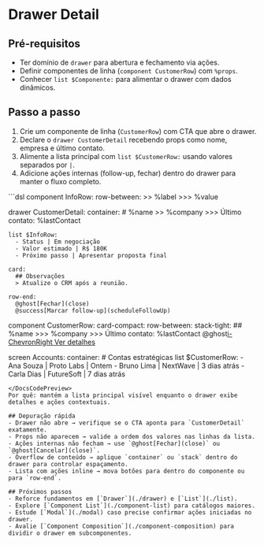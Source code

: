 # Drawer Detail
## Pré-requisitos
- Ter domínio de `drawer` para abertura e fechamento via ações.
- Definir componentes de linha (`component CustomerRow`) com `%props`.
- Conhecer `list $Componente:` para alimentar o drawer com dados dinâmicos.

## Passo a passo
1. Crie um componente de linha (`CustomerRow`) com CTA que abre o drawer.
2. Declare o `drawer CustomerDetail` recebendo props como nome, empresa e último contato.
3. Alimente a lista principal com `list $CustomerRow:` usando valores separados por `|`.
4. Adicione ações internas (follow-up, fechar) dentro do drawer para manter o fluxo completo.

<DocsCodePreview title="Fluxo completo de lista + drawer de detalhes">
```dsl
component InfoRow:
  row-between:
    >> %label
    >>> %value

drawer CustomerDetail:
  container:
    # %name
    >> %company
    >>> Último contato: %lastContact

    list $InfoRow:
      - Status | Em negociação
      - Valor estimado | R$ 180K
      - Próximo passo | Apresentar proposta final

    card:
      ## Observações
      > Atualize o CRM após a reunião.

    row-end:
      @ghost[Fechar](close)
      @success[Marcar follow-up](scheduleFollowUp)

component CustomerRow:
  card-compact:
    row-between:
      stack-tight:
        ## %name
        >>> %company
        >>> Último contato: %lastContact
      @ghost[i-ChevronRight Ver detalhes](CustomerDetail)

screen Accounts:
  container:
    # Contas estratégicas
    list $CustomerRow:
      - Ana Souza | Proto Labs | Ontem
      - Bruno Lima | NextWave | 3 dias atrás
      - Carla Dias | FutureSoft | 7 dias atrás
```
</DocsCodePreview>
Por quê: mantém a lista principal visível enquanto o drawer exibe detalhes e ações contextuais.

## Depuração rápida
- Drawer não abre → verifique se o CTA aponta para `CustomerDetail` exatamente.
- Props não aparecem → valide a ordem dos valores nas linhas da lista.
- Ações internas não fecham → use `@ghost[Fechar](close)` ou `@ghost[Cancelar](close)`.
- Overflow de conteúdo → aplique `container` ou `stack` dentro do drawer para controlar espaçamento.
- Lista com ações inline → mova botões para dentro do componente ou para `row-end`.

## Próximos passos
- Reforce fundamentos em [`Drawer`](./drawer) e [`List`](./list).
- Explore [`Component List`](./component-list) para catálogos maiores.
- Estude [`Modal`](./modal) caso precise confirmar ações iniciadas no drawer.
- Avalie [`Component Composition`](./component-composition) para dividir o drawer em subcomponentes.
